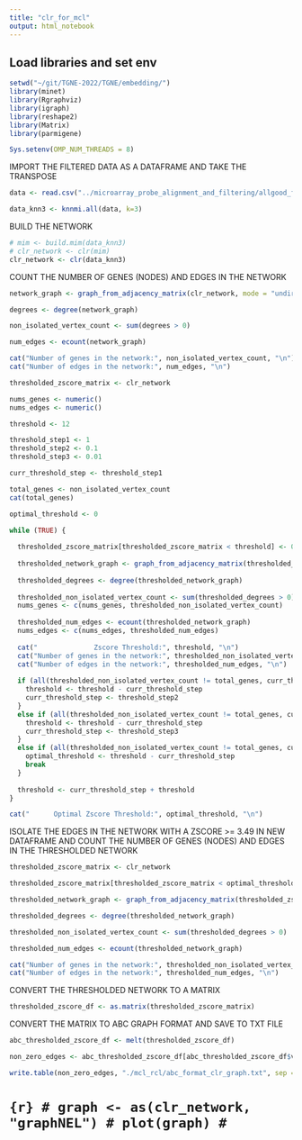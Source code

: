 ```yaml
---
title: "clr_for_mcl"
output: html_notebook
---
```


## Load libraries and set env
```r
setwd("~/git/TGNE-2022/TGNE/embedding/")
library(minet)
library(Rgraphviz)
library(igraph)
library(reshape2)
library(Matrix)
library(parmigene)

Sys.setenv(OMP_NUM_THREADS = 8)
```

IMPORT THE FILTERED DATA AS A DATAFRAME AND TAKE THE TRANSPOSE

```r
data <- read.csv("../microarray_probe_alignment_and_filtering/allgood_filt_agg_tidy_2021aligned_qc_rma_expression_full.csv", header = TRUE, row.names = 1)

data_knn3 <- knnmi.all(data, k=3)
```

BUILD THE NETWORK

```r
# mim <- build.mim(data_knn3)
# clr_network <- clr(mim)
clr_network <- clr(data_knn3)
```

COUNT THE NUMBER OF GENES (NODES) AND EDGES IN THE NETWORK

```r
network_graph <- graph_from_adjacency_matrix(clr_network, mode = "undirected")

degrees <- degree(network_graph)

non_isolated_vertex_count <- sum(degrees > 0)

num_edges <- ecount(network_graph)

cat("Number of genes in the network:", non_isolated_vertex_count, "\n")
cat("Number of edges in the network:", num_edges, "\n")
```

```r
thresholded_zscore_matrix <- clr_network

nums_genes <- numeric()
nums_edges <- numeric()

threshold <- 12

threshold_step1 <- 1
threshold_step2 <- 0.1
threshold_step3 <- 0.01

curr_threshold_step <- threshold_step1

total_genes <- non_isolated_vertex_count
cat(total_genes)

optimal_threshold <- 0

while (TRUE) {
  
  thresholded_zscore_matrix[thresholded_zscore_matrix < threshold] <- 0
  
  thresholded_network_graph <- graph_from_adjacency_matrix(thresholded_zscore_matrix, mode = "undirected")
  
  thresholded_degrees <- degree(thresholded_network_graph)
  
  thresholded_non_isolated_vertex_count <- sum(thresholded_degrees > 0)
  nums_genes <- c(nums_genes, thresholded_non_isolated_vertex_count)
  
  thresholded_num_edges <- ecount(thresholded_network_graph)
  nums_edges <- c(nums_edges, thresholded_num_edges)
  
  cat("              Zscore Threshold:", threshold, "\n")
  cat("Number of genes in the network:", thresholded_non_isolated_vertex_count, "\n")
  cat("Number of edges in the network:", thresholded_num_edges, "\n")
  
  if (all(thresholded_non_isolated_vertex_count != total_genes, curr_threshold_step == threshold_step1)){
    threshold <- threshold - curr_threshold_step
    curr_threshold_step <- threshold_step2
  }
  else if (all(thresholded_non_isolated_vertex_count != total_genes, curr_threshold_step == threshold_step2)){
    threshold <- threshold - curr_threshold_step
    curr_threshold_step <- threshold_step3
  }
  else if (all(thresholded_non_isolated_vertex_count != total_genes, curr_threshold_step == threshold_step3)){
    optimal_threshold <- threshold - curr_threshold_step
    break
  }
  
  threshold <- curr_threshold_step + threshold
}

cat("      Optimal Zscore Threshold:", optimal_threshold, "\n")
```

ISOLATE THE EDGES IN THE NETWORK WITH A ZSCORE >= 3.49 IN NEW DATAFRAME AND COUNT THE NUMBER OF GENES (NODES) AND EDGES IN THE THRESHOLDED NETWORK

```r
thresholded_zscore_matrix <- clr_network

thresholded_zscore_matrix[thresholded_zscore_matrix < optimal_threshold] <- 0

thresholded_network_graph <- graph_from_adjacency_matrix(thresholded_zscore_matrix, mode = "undirected")

thresholded_degrees <- degree(thresholded_network_graph)

thresholded_non_isolated_vertex_count <- sum(thresholded_degrees > 0)

thresholded_num_edges <- ecount(thresholded_network_graph)

cat("Number of genes in the network:", thresholded_non_isolated_vertex_count, "\n")
cat("Number of edges in the network:", thresholded_num_edges, "\n")
```

CONVERT THE THRESHOLDED NETWORK TO A MATRIX

```r
thresholded_zscore_df <- as.matrix(thresholded_zscore_matrix)
```

CONVERT THE MATRIX TO ABC GRAPH FORMAT AND SAVE TO TXT FILE

```r
abc_thresholded_zscore_df <- melt(thresholded_zscore_df)

non_zero_edges <- abc_thresholded_zscore_df[abc_thresholded_zscore_df$value != 0, ]

write.table(non_zero_edges, "./mcl_rcl/abc_format_clr_graph.txt", sep = "\t", quote = FALSE, row.names = FALSE, col.names = FALSE)
```

# ```{r}
# graph <- as(clr_network, "graphNEL")
# plot(graph)
# ```

